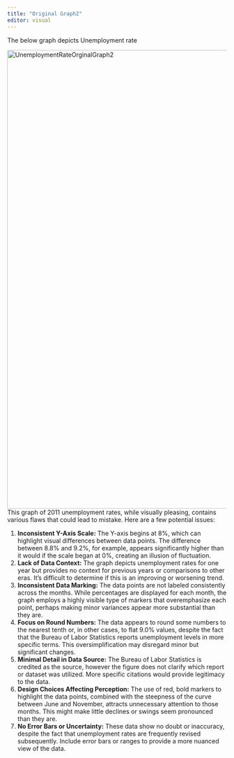 ```yaml
---
title: "Original Graph2"
editor: visual
---
```


The below graph depicts Unemployment rate

![UnemploymentRateOrginalGraph2](UnemploymentRateOrginalGraph2.png){fig-align="center" width="1050px"} This graph of 2011 unemployment rates, while visually pleasing, contains various flaws that could lead to mistake. Here are a few potential issues:

1)  **Inconsistent Y-Axis Scale:** The Y-axis begins at 8%, which can highlight visual differences between data points. The difference between 8.8% and 9.2%, for example, appears significantly higher than it would if the scale began at 0%, creating an illusion of fluctuation.
2)  **Lack of Data Context:** The graph depicts unemployment rates for one year but provides no context for previous years or comparisons to other eras. It's difficult to determine if this is an improving or worsening trend.
3)  **Inconsistent Data Marking:** The data points are not labeled consistently across the months. While percentages are displayed for each month, the graph employs a highly visible type of markers that overemphasize each point, perhaps making minor variances appear more substantial than they are.
4)  **Focus on Round Numbers:** The data appears to round some numbers to the nearest tenth or, in other cases, to flat 9.0% values, despite the fact that the Bureau of Labor Statistics reports unemployment levels in more specific terms. This oversimplification may disregard minor but significant changes.
5)  **Minimal Detail in Data Source:** The Bureau of Labor Statistics is credited as the source, however the figure does not clarify which report or dataset was utilized. More specific citations would provide legitimacy to the data.
6)  **Design Choices Affecting Perception:** The use of red, bold markers to highlight the data points, combined with the steepness of the curve between June and November, attracts unnecessary attention to those months. This might make little declines or swings seem pronounced than they are.
7)  **No Error Bars or Uncertainty:** These data show no doubt or inaccuracy, despite the fact that unemployment rates are frequently revised subsequently. Include error bars or ranges to provide a more nuanced view of the data.
